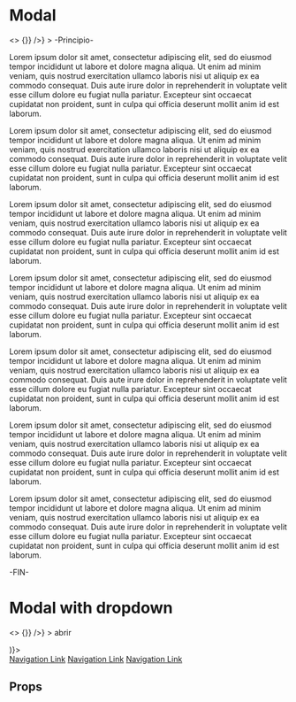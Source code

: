 
<Meta title="Molecules|Modal" component={Modal} />

# Modal

<Preview>
  <Story name="Modal">
    <>
      <Modal
        title={text(
          'Title',
          "Hello"
        )}
        portalSelector={text(
          'Portal Selector',
          "body"
        )}
        expandedModal={boolean('Expanded modal', false)}
        showOverFlowContent={boolean('Show Over Flow Content', false)}
        overlay0pacity={boolean('Overlay Opacity', false)}
        topPosition={boolean('Top Position', false)}
        zIndex={text('Z index', 901)}
        responsiveSize={select(
          'Responsive Size',
          {
            Small: 'S',
            Medium: 'M',
            Large: 'L',
          },
          'S'
        )}
        modalTrigger={<Button text="open modal" onClick={() => {}} />}
      >
        <span>-Principio-</span>
        <p>
          Lorem ipsum dolor sit amet, consectetur adipiscing elit, sed do
          eiusmod tempor incididunt ut labore et dolore magna aliqua. Ut enim ad
          minim veniam, quis nostrud exercitation ullamco laboris nisi ut
          aliquip ex ea commodo consequat. Duis aute irure dolor in
          reprehenderit in voluptate velit esse cillum dolore eu fugiat nulla
          pariatur. Excepteur sint occaecat cupidatat non proident, sunt in
          culpa qui officia deserunt mollit anim id est laborum.
        </p>
        <p>
          Lorem ipsum dolor sit amet, consectetur adipiscing elit, sed do
          eiusmod tempor incididunt ut labore et dolore magna aliqua. Ut enim ad
          minim veniam, quis nostrud exercitation ullamco laboris nisi ut
          aliquip ex ea commodo consequat. Duis aute irure dolor in
          reprehenderit in voluptate velit esse cillum dolore eu fugiat nulla
          pariatur. Excepteur sint occaecat cupidatat non proident, sunt in
          culpa qui officia deserunt mollit anim id est laborum.
        </p>
        <p>
          Lorem ipsum dolor sit amet, consectetur adipiscing elit, sed do
          eiusmod tempor incididunt ut labore et dolore magna aliqua. Ut enim ad
          minim veniam, quis nostrud exercitation ullamco laboris nisi ut
          aliquip ex ea commodo consequat. Duis aute irure dolor in
          reprehenderit in voluptate velit esse cillum dolore eu fugiat nulla
          pariatur. Excepteur sint occaecat cupidatat non proident, sunt in
          culpa qui officia deserunt mollit anim id est laborum.
        </p>
        <p>
          Lorem ipsum dolor sit amet, consectetur adipiscing elit, sed do
          eiusmod tempor incididunt ut labore et dolore magna aliqua. Ut enim ad
          minim veniam, quis nostrud exercitation ullamco laboris nisi ut
          aliquip ex ea commodo consequat. Duis aute irure dolor in
          reprehenderit in voluptate velit esse cillum dolore eu fugiat nulla
          pariatur. Excepteur sint occaecat cupidatat non proident, sunt in
          culpa qui officia deserunt mollit anim id est laborum.
        </p>
        <p>
          Lorem ipsum dolor sit amet, consectetur adipiscing elit, sed do
          eiusmod tempor incididunt ut labore et dolore magna aliqua. Ut enim ad
          minim veniam, quis nostrud exercitation ullamco laboris nisi ut
          aliquip ex ea commodo consequat. Duis aute irure dolor in
          reprehenderit in voluptate velit esse cillum dolore eu fugiat nulla
          pariatur. Excepteur sint occaecat cupidatat non proident, sunt in
          culpa qui officia deserunt mollit anim id est laborum.
        </p>
        <p>
          Lorem ipsum dolor sit amet, consectetur adipiscing elit, sed do
          eiusmod tempor incididunt ut labore et dolore magna aliqua. Ut enim ad
          minim veniam, quis nostrud exercitation ullamco laboris nisi ut
          aliquip ex ea commodo consequat. Duis aute irure dolor in
          reprehenderit in voluptate velit esse cillum dolore eu fugiat nulla
          pariatur. Excepteur sint occaecat cupidatat non proident, sunt in
          culpa qui officia deserunt mollit anim id est laborum.
        </p>
         <p>
          Lorem ipsum dolor sit amet, consectetur adipiscing elit, sed do
          eiusmod tempor incididunt ut labore et dolore magna aliqua. Ut enim ad
          minim veniam, quis nostrud exercitation ullamco laboris nisi ut
          aliquip ex ea commodo consequat. Duis aute irure dolor in
          reprehenderit in voluptate velit esse cillum dolore eu fugiat nulla
          pariatur. Excepteur sint occaecat cupidatat non proident, sunt in
          culpa qui officia deserunt mollit anim id est laborum.
        </p>
        <span>-FIN-</span>
      </Modal>
    </>
  </Story>
</Preview>

# Modal with dropdown

<Preview>
  <Story name="Modal with dropdown">
    <>
      <Modal
        title="Dropdown"
        showOverFlowContent
        size="S"
        modalTrigger={<Button text="open modal" onClick={() => {}} />}
      >
        <Dropdown hasArrow trigger={(
            <p>abrir</p>
          )}>
          <ListItem type="accentBold"  text="Tu Monedero:" price="40" currency="MXN" />
          <div>
            <NavLink small>
              <a href="#">Navigation Link</a>
            </NavLink>
            <NavLink small>
              <a href="#">Navigation Link</a>
            </NavLink>
            <NavLink small>
              <a href="#">Navigation Link</a>
            </NavLink>
          </div>
        </Dropdown>
      </Modal>
    </>
  </Story>
</Preview>

## Props

<Props of={Modal} />